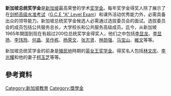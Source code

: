 '''新加坡总统奖学金'''是[[新加坡|新加坡]]最高荣誉的学术[[奖学金|奖学金]]。每年奖学金得奖人除了展示了在[[剑桥高级水准考试|剑桥高级水准考试]]（[[G.C.E_"A"_Level_Exam|G.C.E "A" Level Exam]]）和课外活动优秀能力外，必需具备出众的领导能力。新加坡总统奖学金候选人必需通过选拔委员会的面试。选拔委员会的成员包括公共服务总长，大学校长和公共服务高级成员。迄今，从新加坡1965年開国到现在有超过200位总统奖学金得奖人，他们之中包括[[李显龙|李显龙]]、[[李显扬|李显扬]]、[[李玮玲|李玮玲]]、[[何晶|何晶]]、[[吴作栋|吴作栋]]、[[杨荣文|杨荣文]]、[[张志贤|张志贤]]、[[林勋强|林勋强]]、[[马宝山|马宝山]]、[[維文_(新加坡)|維文]]等等。

新加坡总统奖学金的前身是[[殖民地|殖民地]]時期的[[英女王奖学金|英女王奖学金]]。得奖名人包括[[林文庆|林文庆]]、[[李光耀|李光耀]]和他的妻子[[柯玉芝|柯玉芝]]等等。
==參考資料==
{{reflist}}

{{新加坡教育}}

[[Category:新加坡教育|Category:新加坡教育]]
[[Category:獎學金|Category:獎學金]]